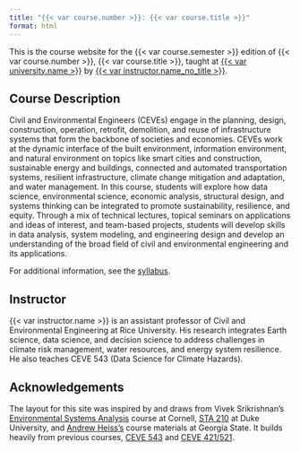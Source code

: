 ```yaml
---
title: "{{< var course.number >}}: {{< var course.title >}}"
format: html
---
```


This is the course website for the {{< var course.semester >}} edition of {{< var course.number >}}, {{< var course.title >}}, taught at [{{< var university.name >}}]({{< var university.url >}}) by [{{< var instructor.name_no_title >}}]({{< var instructor.url >}}).

## Course Description

Civil and Environmental Engineers (CEVEs) engage in the planning, design, construction, operation, retrofit, demolition, and reuse of infrastructure systems that form the backbone of societies and economies.
CEVEs work at the dynamic interface of the built environment, information environment, and natural environment on topics like smart cities and construction, sustainable energy and buildings, connected and automated transportation systems, resilient infrastructure, climate change mitigation and adaptation, and water management.
In this course, students will explore how data science, environmental science, economic analysis,  structural design, and systems thinking can be integrated to promote sustainability, resilience, and equity.
Through a mix of technical lectures, topical seminars on applications and ideas of interest, and team-based projects, students will develop skills in data analysis, system modeling, and engineering design and develop an understanding of the broad field of civil and environmental engineering and its applications.

For additional information, see the [syllabus](syllabus.html).

## Instructor

{{< var instructor.name >}} is an assistant professor of Civil and Environmental Engineering at Rice University.
His research integrates Earth science, data science, and decision science to address challenges in climate risk management, water resources, and energy system resilience.
He also teaches CEVE 543 (Data Science for Climate Hazards).

::: {.callout-tip}
## Acknowledgements

The layout for this site was inspired by and draws from Vivek Srikrishnan's [Environmental Systems Analysis](https://github.com/vsrikrish/environmental-systems-analysis/) course at Cornell, [STA 210](https://sta210-s22.github.io/website/) at Duke University, and [Andrew Heiss's](https://www.andrewheiss.com/teaching/) course materials at Georgia State.
It builds heavily from previous courses, [CEVE 543](https://ceve543.github.io/) and [CEVE 421/521](https://ceve-421-521.github.io/).
:::
